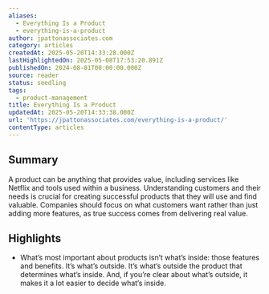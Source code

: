 ```yaml
---
aliases:
  - Everything Is a Product
  - everything-is-a-product
author: jpattonassociates.com
category: articles
createdAt: 2025-05-20T14:33:28.000Z
lastHighlightedOn: 2025-05-08T17:53:20.891Z
publishedOn: 2024-08-01T00:00:00.000Z
source: reader
status: seedling
tags:
  - product-management
title: Everything Is a Product
updatedAt: 2025-05-20T14:33:38.000Z
url: 'https://jpattonassociates.com/everything-is-a-product/'
contentType: articles
---
```

## Summary

A product can be anything that provides value, including services like Netflix and tools used within a business. Understanding customers and their needs is crucial for creating successful products that they will use and find valuable. Companies should focus on what customers want rather than just adding more features, as true success comes from delivering real value.

## Highlights

- What’s most important about products isn’t what’s inside: those features and benefits. It’s what’s outside. It’s what’s outside the product that determines what’s inside. And, if you’re clear about what’s outside, it makes it a lot easier to decide what’s inside.
